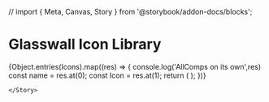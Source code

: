 // import { Meta, Canvas, Story } from '@storybook/addon-docs/blocks';


<Canvas>
    <Story
        name="Medium"
        args={{
            size: 'Medium',
            animation: false,
        }}
    >
        <h1>Glasswall Icon Library</h1>
            <IconGallery>
                {Object.entries(Icons).map((res) => {
                    console.log('AllComps on its own',res)
                    const name = res.at(0);
                    const Icon = res.at(1);
                    return (
                        <IconGallery.Variants name={name}>
                            <IconGallery.Variant>
                                <Icon
                                    sx={{ width: 100, height: 100 }}
                                />
                            </IconGallery.Variant>
                        </IconGallery.Variants>
                    );
                })}
            </IconGallery>
            
    </Story>
</Canvas>
